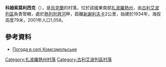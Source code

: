 {{coord|47|36|46|N|36|3|40|E|scale:100000|display=title}}

'''科姆索莫利西克'''（{{lang-uk|Гуляйпільське}}），是[[烏克蘭|烏克蘭]]的村落，位於該國東南部[[扎波羅熱州|扎波羅熱州]]，由[[古利艾波列區|古利艾波列區]]負責管轄，處於[[熱列別齊河_(孔卡河支流)|熱列別齊河]]畔，距離[[新謝利夫卡_(奧列霍夫區)|新謝利夫卡]]2公里，始建於1934年，海拔高度79米，2001年人口1,058。

==參考資料==
* [http://weather.in.ua/ua/zaporozhskaja/11279 Погода в селі Комсомольське] {{Wayback|url=http://weather.in.ua/ua/zaporozhskaja/11279 |date=20160611041113 }}

{{DEFAULTSORT:Комсомольське}}
[[Category:扎波羅熱州村落|Category:扎波羅熱州村落]]
[[Category:古利艾波列區村落|Category:古利艾波列區村落]]


{{Zaporizhia-geo-stub}}